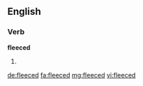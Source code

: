 ==English==

===Verb===
'''fleeced'''

# {{past of|fleece}}

[[de:fleeced]]
[[fa:fleeced]]
[[mg:fleeced]]
[[vi:fleeced]]